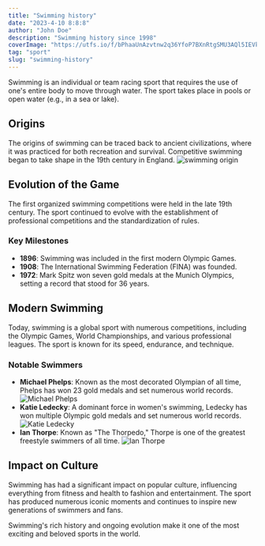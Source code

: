 ```yaml
---
title: "Swimming history"
date: "2023-4-10 8:8:8"
author: "John Doe"
description: "Swimming history since 1998"
coverImage: "https://utfs.io/f/bPhaaUnAzvtnw2q36YfoP7BXnRtgSMU3AQl5IEVkvxjmu1dy"
tag: "sport"
slug: "swimming-history"
---
```


Swimming is an individual or team racing sport that requires the use of one's entire body to move through water. The sport takes place in pools or open water (e.g., in a sea or lake).

## Origins

The origins of swimming can be traced back to ancient civilizations, where it was practiced for both recreation and survival. Competitive swimming began to take shape in the 19th century in England.
![swimming origin](https://utfs.io/f/bPhaaUnAzvtnjRacCuiAQhPI2T87S3W9gr5eiLmtMVYo0DbK)

## Evolution of the Game

The first organized swimming competitions were held in the late 19th century. The sport continued to evolve with the establishment of professional competitions and the standardization of rules.

### Key Milestones

- **1896**: Swimming was included in the first modern Olympic Games.
- **1908**: The International Swimming Federation (FINA) was founded.
- **1972**: Mark Spitz won seven gold medals at the Munich Olympics, setting a record that stood for 36 years.

## Modern Swimming

Today, swimming is a global sport with numerous competitions, including the Olympic Games, World Championships, and various professional leagues. The sport is known for its speed, endurance, and technique.

### Notable Swimmers

- **Michael Phelps**: Known as the most decorated Olympian of all time, Phelps has won 23 gold medals and set numerous world records.
  ![Michael Phelps](https://utfs.io/f/bPhaaUnAzvtnjdDt6jiAQhPI2T87S3W9gr5eiLmtMVYo0DbK)
- **Katie Ledecky**: A dominant force in women's swimming, Ledecky has won multiple Olympic gold medals and set numerous world records.
  ![Katie Ledecky](https://utfs.io/f/bPhaaUnAzvtnxPhdirOnNYOGJioQpdI9VF036bUh8ETf45ma)
- **Ian Thorpe**: Known as "The Thorpedo," Thorpe is one of the greatest freestyle swimmers of all time.
  ![Ian Thorpe](https://utfs.io/f/bPhaaUnAzvtn9fgINq8zrLgU0WFMwp7v26Q4da5jJAPu3KNb)

## Impact on Culture

Swimming has had a significant impact on popular culture, influencing everything from fitness and health to fashion and entertainment. The sport has produced numerous iconic moments and continues to inspire new generations of swimmers and fans.

Swimming's rich history and ongoing evolution make it one of the most exciting and beloved sports in the world.
